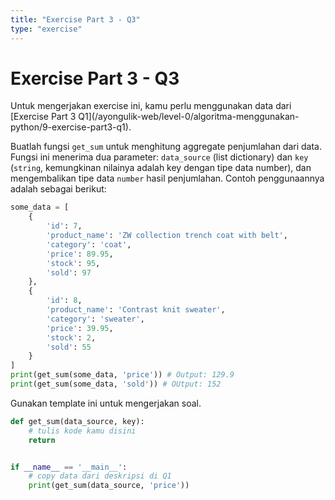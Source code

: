 ```yaml
---
title: "Exercise Part 3 - Q3"
type: "exercise"
---
```



# Exercise Part 3 - Q3

<Alert>
  Untuk mengerjakan exercise ini, kamu perlu menggunakan data dari [Exercise
  Part 3
  Q1](/ayongulik-web/level-0/algoritma-menggunakan-python/9-exercise-part3-q1).
</Alert>

Buatlah fungsi `get_sum` untuk menghitung aggregate penjumlahan dari data. Fungsi ini menerima dua parameter: `data_source` (list dictionary) dan `key` (`string`, kemungkinan nilainya adalah key dengan tipe data number), dan mengembalikan tipe data `number` hasil penjumlahan. Contoh penggunaannya adalah sebagai berikut:

```python
some_data = [
    {
        'id': 7,
        'product_name': 'ZW collection trench coat with belt',
        'category': 'coat',
        'price': 89.95,
        'stock': 95,
        'sold': 97
    },
    {
        'id': 8,
        'product_name': 'Contrast knit sweater',
        'category': 'sweater',
        'price': 39.95,
        'stock': 2,
        'sold': 55
    }
]
print(get_sum(some_data, 'price')) # Output: 129.9
print(get_sum(some_data, 'sold')) # OUtput: 152
```

Gunakan template ini untuk mengerjakan soal.

```python
def get_sum(data_source, key):
    # tulis kode kamu disini
    return


if __name__ == '__main__':
    # copy data dari deskripsi di Q1
    print(get_sum(data_source, 'price'))
```
